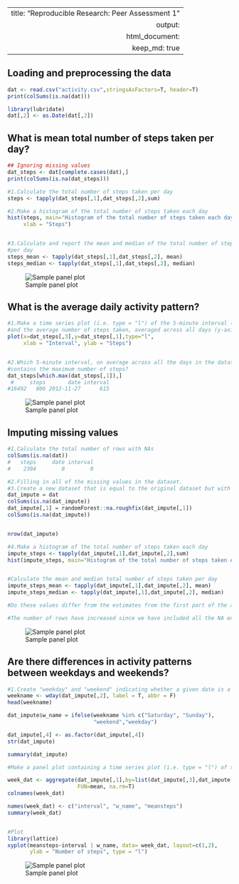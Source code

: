 ---------------------------------------------------------
        title: "Reproducible Research: Peer Assessment 1"
output: 
        html_document:
        keep_md: true
-----------------------------------------------------------
        
       
## Loading and preprocessing the data
```r
dat <- read.csv("activity.csv",stringsAsFactors=T, header=T)
print(colSums(is.na(dat)))

library(lubridate)
dat[,2] <- as.Date(dat[,2])
```

## What is mean total number of steps taken per day?
```r
## Ignoring missing values
dat_steps <- dat[complete.cases(dat),]
print(colSums(is.na(dat_steps)))

#1.Calculate the total number of steps taken per day
steps <- tapply(dat_steps[,1],dat_steps[,2],sum)

#2.Make a histogram of the total number of steps taken each day
hist(steps, main="Histogram of the total number of steps taken each day",
     xlab = "Steps")


#3.Calculate and report the mean and median of the total number of steps taken
#per day
steps_mean <- tapply(dat_steps[,1],dat_steps[,2], mean)
steps_median <- tapply(dat_steps[,1],dat_steps[,2], median)
```
![Sample panel plot](instructions_fig/Histogram of Steps per Day.png)


## What is the average daily activity pattern?
```r
#1.Make a time series plot (i.e. type = "l") of the 5-minute interval (x-axis) 
#and the average number of steps taken, averaged across all days (y-axis)
plot(x=dat_steps[,3],y=dat_steps[,1],type="l",
     xlab = "Interval", ylab = "Steps")


#2.Which 5-minute interval, on average across all the days in the dataset,
#contains the maximum number of steps?
dat_steps[which.max(dat_steps[,1]),]
 #     steps       date interval
#16492   806 2012-11-27      615
```

![Sample panel plot](instructions_fig/average daily activity pattern-1.png) 


## Imputing missing values
```r
#1.Calculate the total number of rows with NAs
colSums(is.na(dat))
#   steps     date interval 
#    2304        0        0 

#2.Filling in all of the missing values in the dataset. 
#3.Create a new dataset that is equal to the original dataset but with the missing data filled in.
dat_impute = dat
colSums(is.na(dat_impute))
dat_impute[,1] = randomForest::na.roughfix(dat_impute[,1])
colSums(is.na(dat_impute))


nrow(dat_impute)

#4.Make a histogram of the total number of steps taken each day 
impute_steps <- tapply(dat_impute[,1],dat_impute[,2],sum)
hist(impute_steps, main="Histogram of the total number of steps taken each day",xlab = "Steps")


#Calculate the mean and median total number of steps taken per day
impute_steps_mean <- tapply(dat_impute[,1],dat_impute[,2], mean)
impute_steps_median <- tapply(dat_impute[,1],dat_impute[,2], median)

#Do these values differ from the estimates from the first part of the assignment? What is the impact of imputing missing data on the estimates of the total daily number of steps?

#The number of rows have increased since we have included all the NA entires. On imputing the missing values, the dates(2012-10-01, 2012-11-09, 2012-11-10 and 2012-11-30) are assigned values 0 ie mean step value of all the dates 
```

![Sample panel plot](instructions_fig/Imputing missing values-1.png) 


## Are there differences in activity patterns between weekdays and weekends?
```r
#1.Create "weekday" and "weekend" indicating whether a given date is a weekday or weekend day.
weekname <- wday(dat_impute[,2], label = T, abbr = F)
head(weekname)

dat_impute$w_name = ifelse(weekname %in% c("Saturday", "Sunday"),
                           "weekend","weekday")

dat_impute[,4] <- as.factor(dat_impute[,4])
str(dat_impute)

summary(dat_impute)

#Make a panel plot containing a time series plot (i.e. type = "l") of the 5-minute interval (x-axis) and the average number of steps taken, averaged across all weekday days or weekend days (y-axis). See the README file in the GitHub repository to see an example of what this plot should look like using simulated data.

week_dat <- aggregate(dat_impute[,1],by=list(dat_impute[,3],dat_impute[,4]),
                      FUN=mean, na.rm=T)
colnames(week_dat)

names(week_dat) <- c("interval", "w_name", "meansteps")
summary(week_dat)


#Plot
library(lattice)
xyplot(meansteps~interval | w_name, data= week_dat, layout=c(1,2),
       ylab = "Number of steps", type = "l")


```
![Sample panel plot](instructions_fig/Weekend vs Weekday.png) 
